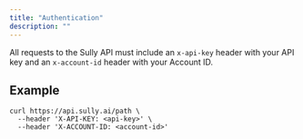 ```yaml
---
title: "Authentication"
description: ""
---
```


All requests to the Sully API must include an `x-api-key` header with your API key and an `x-account-id` header with your Account ID.

## Example

```shell
curl https://api.sully.ai/path \
  --header 'X-API-KEY: <api-key>' \
  --header 'X-ACCOUNT-ID: <account-id>'
